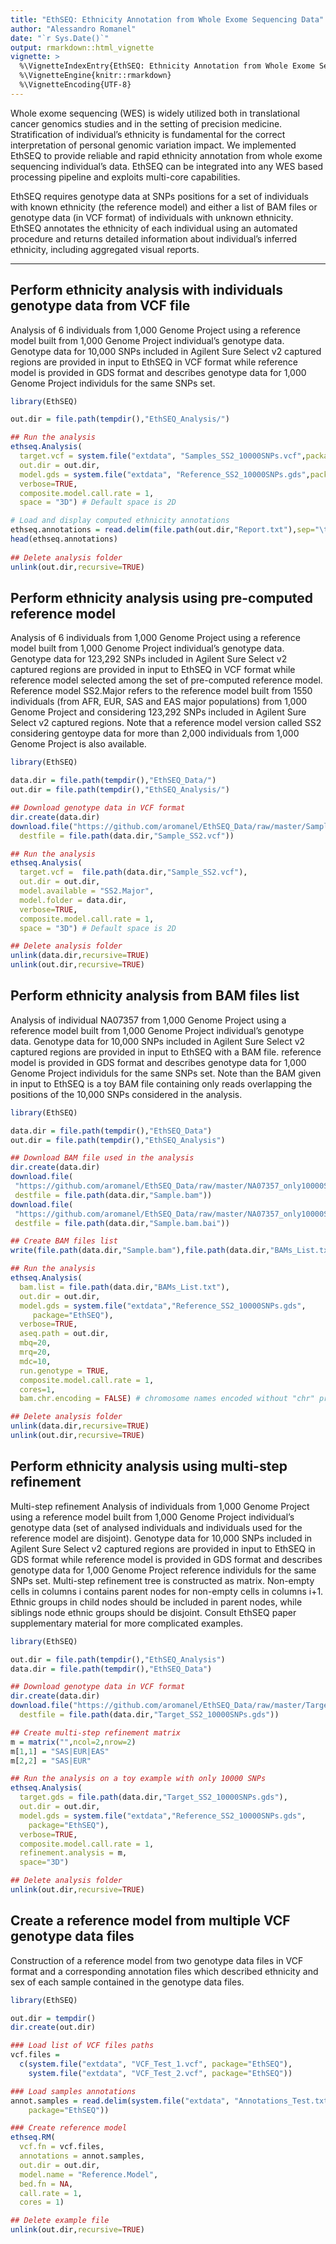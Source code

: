 ```yaml
---
title: "EthSEQ: Ethnicity Annotation from Whole Exome Sequencing Data"
author: "Alessandro Romanel"
date: "`r Sys.Date()`"
output: rmarkdown::html_vignette
vignette: >
  %\VignetteIndexEntry{EthSEQ: Ethnicity Annotation from Whole Exome Sequencing Data}
  %\VignetteEngine{knitr::rmarkdown}
  %\VignetteEncoding{UTF-8}
---
```


Whole exome sequencing (WES) is widely utilized both in translational cancer genomics studies and in the setting of precision medicine. Stratification of individual’s ethnicity is fundamental for the correct interpretation of personal genomic variation impact. We implemented EthSEQ to provide reliable and rapid ethnicity annotation from whole exome sequencing individual’s data. EthSEQ can be integrated into any WES based processing pipeline and exploits multi-core capabilities.

EthSEQ requires genotype data at SNPs positions for a set of individuals with known ethnicity (the reference model) and either a list of BAM files or genotype data (in VCF format) of individuals with unknown ethnicity. EthSEQ annotates the ethnicity of each individual using an automated procedure and returns detailed information
about individual’s inferred ethnicity, including aggregated visual reports. 

***

## Perform ethnicity analysis with individuals genotype data from VCF file

Analysis of 6 individuals from 1,000 Genome Project using a reference model built from 1,000 Genome Project individual's genotype data. Genotype data for 10,000 SNPs included in Agilent Sure Select v2 captured regions are provided in input to EthSEQ in VCF format while reference model is provided in GDS format and describes genotype data for 1,000 Genome Project individuls for the same SNPs set. 

```r
library(EthSEQ)

out.dir = file.path(tempdir(),"EthSEQ_Analysis/")

## Run the analysis
ethseq.Analysis(
  target.vcf = system.file("extdata", "Samples_SS2_10000SNPs.vcf",package="EthSEQ"),
  out.dir = out.dir,
  model.gds = system.file("extdata", "Reference_SS2_10000SNPs.gds",package="EthSEQ"),
  verbose=TRUE,
  composite.model.call.rate = 1,
  space = "3D") # Default space is 2D

# Load and display computed ethnicity annotations
ethseq.annotations = read.delim(file.path(out.dir,"Report.txt"),sep="\t",as.is=TRUE,header=TRUE)
head(ethseq.annotations)
 
## Delete analysis folder
unlink(out.dir,recursive=TRUE)
```

## Perform ethnicity analysis using pre-computed reference model

Analysis of 6 individuals from 1,000 Genome Project using a reference model built from 1,000 Genome Project individual's genotype data. Genotype data for 123,292 SNPs included in Agilent Sure Select v2 captured regions are provided in input to EthSEQ in VCF format while reference model selected among the set of pre-computed reference model. Reference model SS2.Major refers to the reference model built from 1550 individuals (from AFR, EUR, SAS and EAS major populations) from 1,000 Genome Project and considering 123,292 SNPs included in Agilent Sure Select v2 captured regions. Note that a reference model version called SS2 considering gentoype data for more than 2,000 individuals from 1,000 Genome Project is also available.

```r
library(EthSEQ)

data.dir = file.path(tempdir(),"EthSEQ_Data/")
out.dir = file.path(tempdir(),"EthSEQ_Analysis/")

## Download genotype data in VCF format
dir.create(data.dir)
download.file("https://github.com/aromanel/EthSEQ_Data/raw/master/Sample_SS2.vcf",
  destfile = file.path(data.dir,"Sample_SS2.vcf"))

## Run the analysis
ethseq.Analysis(
  target.vcf =  file.path(data.dir,"Sample_SS2.vcf"),
  out.dir = out.dir,
  model.available = "SS2.Major",
  model.folder = data.dir,
  verbose=TRUE,
  composite.model.call.rate = 1,
  space = "3D") # Default space is 2D

## Delete analysis folder
unlink(data.dir,recursive=TRUE)
unlink(out.dir,recursive=TRUE)
```

## Perform ethnicity analysis from BAM files list

Analysis of individual NA07357 from 1,000 Genome Project using a reference model built from 1,000 Genome Project individual's genotype data. Genotype data for 10,000 SNPs included in Agilent Sure Select v2 captured regions are provided in input to EthSEQ with a BAM file. reference model is provided in GDS format and describes genotype data for 1,000 Genome Project individuls for the same SNPs set. Note than the BAM given in input to EthSEQ is a toy BAM file containing only reads overlapping the positions of the 10,000 SNPs considered in the analysis.

```r
library(EthSEQ)

data.dir = file.path(tempdir(),"EthSEQ_Data")
out.dir = file.path(tempdir(),"EthSEQ_Analysis")

## Download BAM file used in the analysis
dir.create(data.dir)
download.file(
 "https://github.com/aromanel/EthSEQ_Data/raw/master/NA07357_only10000SNPs.bam",
 destfile = file.path(data.dir,"Sample.bam"))
download.file(
 "https://github.com/aromanel/EthSEQ_Data/raw/master/NA07357_only10000SNPs.bam.bai",
 destfile = file.path(data.dir,"Sample.bam.bai"))

## Create BAM files list 
write(file.path(data.dir,"Sample.bam"),file.path(data.dir,"BAMs_List.txt"))

## Run the analysis
ethseq.Analysis(
  bam.list = file.path(data.dir,"BAMs_List.txt"),
  out.dir = out.dir,
  model.gds = system.file("extdata","Reference_SS2_10000SNPs.gds",
     package="EthSEQ"),
  verbose=TRUE,
  aseq.path = out.dir,
  mbq=20,
  mrq=20,
  mdc=10,
  run.genotype = TRUE,
  composite.model.call.rate = 1,
  cores=1,
  bam.chr.encoding = FALSE) # chromosome names encoded without "chr" prefix in BAM files

## Delete analysis folder
unlink(data.dir,recursive=TRUE)
unlink(out.dir,recursive=TRUE)
```

## Perform ethnicity analysis using multi-step refinement

Multi-step refinement Analysis of individuals from 1,000 Genome Project using a reference model built from 1,000 Genome Project individual's genotype data (set of analysed individuals and individuals used for the reference model are disjoint). Genotype data for 10,000 SNPs included in Agilent Sure Select v2 captured regions are provided in input to EthSEQ in GDS format while reference model is provided in GDS format and describes genotype data for 1,000 Genome Project reference individuls for the same SNPs set. Multi-step refinement tree is constructed as matrix. Non-empty cells in columns i contains parent nodes for non-empty cells in columns i+1. Ethnic groups in child nodes should be included in parent nodes, while siblings node ethnic groups should be disjoint. Consult EthSEQ paper supplementary material for more complicated examples.  

```r
library(EthSEQ)

out.dir = file.path(tempdir(),"EthSEQ_Analysis")
data.dir = file.path(tempdir(),"EthSEQ_Data")

## Download genotype data in VCF format
dir.create(data.dir)
download.file("https://github.com/aromanel/EthSEQ_Data/raw/master/Target_SS2_10000SNPs.gds",
  destfile = file.path(data.dir,"Target_SS2_10000SNPs.gds"))

## Create multi-step refinement matrix
m = matrix("",ncol=2,nrow=2)
m[1,1] = "SAS|EUR|EAS"
m[2,2] = "SAS|EUR"

## Run the analysis on a toy example with only 10000 SNPs
ethseq.Analysis(
  target.gds = file.path(data.dir,"Target_SS2_10000SNPs.gds"),
  out.dir = out.dir,
  model.gds = system.file("extdata","Reference_SS2_10000SNPs.gds",
	package="EthSEQ"),
  verbose=TRUE,
  composite.model.call.rate = 1,
  refinement.analysis = m,
  space="3D")

## Delete analysis folder
unlink(out.dir,recursive=TRUE)
```

## Create a reference model from multiple VCF genotype data files

Construction of a reference model from two genotype data files in VCF format and a corresponding annotation files which described ethnicity and sex of each sample contained in the genotype data files.

```r
library(EthSEQ)

out.dir = tempdir()
dir.create(out.dir)

### Load list of VCF files paths
vcf.files = 
  c(system.file("extdata", "VCF_Test_1.vcf", package="EthSEQ"),
    system.file("extdata", "VCF_Test_2.vcf", package="EthSEQ"))

### Load samples annotations
annot.samples = read.delim(system.file("extdata", "Annotations_Test.txt",
	package="EthSEQ"))

### Create reference model
ethseq.RM(
  vcf.fn = vcf.files,
  annotations = annot.samples,
  out.dir = out.dir,
  model.name = "Reference.Model",
  bed.fn = NA,
  call.rate = 1,
  cores = 1)

## Delete example file
unlink(out.dir,recursive=TRUE)
```

